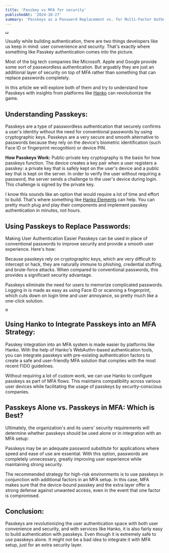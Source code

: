 ```yaml
---
title: 'Passkey vs MFA for security'
publishedAt: '2024-10-27'
summary: 'Passkeys as a Password Replacement vs. for Multi-Factor Authentication (MFA): What is Best for Security?'
---
```


<img src="https://raw.githubusercontent.com/harshsbhat/images/main/hano-passkey-mfa.png" alt="Hanko Cover" height="10" />

Usually while building authentication, there are two things developers like us keep in mind: user convenience and security. That's exactly where something like Passkey authentication comes into the picture.

Most of the big tech companies like Microsoft. Apple and Google provide some sort of passwordless authentication. But arguably they are just an additional layer of security on top of MFA rather than something that can replace passwords completely.

In this article we will explore both of them and try to understand how Passkeys with insights from platforms like [Hanko](hanko.io) can revolutionize the game.

## Understanding Passkeys:

Passkeys are a type of passwordless authentication that securely confirms a user's identity without the need for conventional passwords by using cryptographic keys. Passkeys are a very secure and smooth alternative to passwords because they rely on the device's biometric identification (such Face ID or fingerprint recognition) or device PIN.

**How Passkeys Work:** Public-private key cryptography is the basis for how passkeys function. The device creates a key pair when a user registers a passkey: a private key that is safely kept on the user's device and a public key that is kept on the server. In order to verify the user without requiring a password, the server sends a challenge to the user's device during login. This challenge is signed by the private key.

I know this sounds like an option that would require a lot of time and effort to build. That's where something like [Hanko Elements](https://docs.hanko.io/guides/hanko-elements/introduction) can help. You can pretty much plug and play their components and implement passkey authentication in minutes, not hours.

## Using Passkeys to Replace Passwords: 

Making User Authentication Easier Passkeys can be used in place of conventional passwords to improve security and provide a smooth user experience. Here's how:

Because passkeys rely on cryptographic keys, which are very difficult to intercept or hack, they are naturally immune to phishing, credential stuffing, and brute-force attacks. When compared to conventional passwords, this provides a significant security advantage.

Passkeys eliminate the need for users to memorize complicated passwords. Logging in is made as easy as using Face ID or scanning a fingerprint, which cuts down on login time and user annoyance, so pretty much like a one-click solution.

<img src="https://raw.githubusercontent.com/harshsbhat/images/main/passkey-example.png" alt="Passkey example" height="10" />

## Using Hanko to Integrate Passkeys into an MFA Strategy:

Passkey integration into an MFA system is made easier by platforms like Hanko. With the help of Hanko's WebAuthn-based authentication tools, you can integrate passkeys with pre-existing authentication factors to create a safe and user-friendly MFA solution that complies with the most recent FIDO guidelines.

Without requiring a lot of custom work, we can use Hanko to configure passkeys as part of MFA flows. This maintains compatibility across various user devices while facilitating the usage of passkeys by security-conscious companies.


## Passkeys Alone vs. Passkeys in MFA: Which is Best?

Ultimately, the organization's and its users' security requirements will determine whether passkeys should be used alone or in integration with an MFA setup:

Passkeys may be an adequate password substitute for applications where speed and ease of use are essential. With this option, passwords are completely unnecessary, greatly improving user experience while maintaining strong security.

The recommended strategy for high-risk environments is to use passkeys in conjunction with additional factors in an MFA setup. In this case, MFA makes sure that the device-bound passkey and the extra layer offer a strong defense against unwanted access, even in the event that one factor is compromised.

## Conclusion:

Passkeys are revolutionizing the user authentication space with both user convenience and security, and with services like Hanko, it is also fairly easy to build authentication with passkeys. Even though it is extremely safe to use passkeys alone. It might not be a bad idea to integrate it with MFA setup, just for an extra security layer.